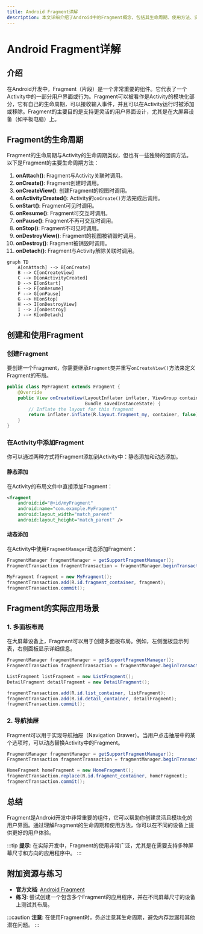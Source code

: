 ```yaml
---
title: Android Fragment详解
description: 本文详细介绍了Android中的Fragment概念，包括其生命周期、使用方法、实际应用场景以及代码示例，适合初学者学习。
---
```


# Android Fragment详解

## 介绍

在Android开发中，Fragment（片段）是一个非常重要的组件。它代表了一个Activity中的一部分用户界面或行为。Fragment可以被看作是Activity的模块化部分，它有自己的生命周期，可以接收输入事件，并且可以在Activity运行时被添加或移除。Fragment的主要目的是支持更灵活的用户界面设计，尤其是在大屏幕设备（如平板电脑）上。

## Fragment的生命周期

Fragment的生命周期与Activity的生命周期类似，但也有一些独特的回调方法。以下是Fragment的主要生命周期方法：

1. **onAttach()**: Fragment与Activity关联时调用。
2. **onCreate()**: Fragment创建时调用。
3. **onCreateView()**: 创建Fragment的视图时调用。
4. **onActivityCreated()**: Activity的`onCreate()`方法完成后调用。
5. **onStart()**: Fragment可见时调用。
6. **onResume()**: Fragment可交互时调用。
7. **onPause()**: Fragment不再可交互时调用。
8. **onStop()**: Fragment不可见时调用。
9. **onDestroyView()**: Fragment的视图被销毁时调用。
10. **onDestroy()**: Fragment被销毁时调用。
11. **onDetach()**: Fragment与Activity解除关联时调用。

```mermaid
graph TD
    A[onAttach] --> B[onCreate]
    B --> C[onCreateView]
    C --> D[onActivityCreated]
    D --> E[onStart]
    E --> F[onResume]
    F --> G[onPause]
    G --> H[onStop]
    H --> I[onDestroyView]
    I --> J[onDestroy]
    J --> K[onDetach]
```

## 创建和使用Fragment

### 创建Fragment

要创建一个Fragment，你需要继承`Fragment`类并重写`onCreateView()`方法来定义Fragment的布局。

```java
public class MyFragment extends Fragment {
    @Override
    public View onCreateView(LayoutInflater inflater, ViewGroup container,
                             Bundle savedInstanceState) {
        // Inflate the layout for this fragment
        return inflater.inflate(R.layout.fragment_my, container, false);
    }
}
```

### 在Activity中添加Fragment

你可以通过两种方式将Fragment添加到Activity中：静态添加和动态添加。

#### 静态添加

在Activity的布局文件中直接添加Fragment：

```xml
<fragment
    android:id="@+id/myFragment"
    android:name="com.example.MyFragment"
    android:layout_width="match_parent"
    android:layout_height="match_parent" />
```

#### 动态添加

在Activity中使用`FragmentManager`动态添加Fragment：

```java
FragmentManager fragmentManager = getSupportFragmentManager();
FragmentTransaction fragmentTransaction = fragmentManager.beginTransaction();

MyFragment fragment = new MyFragment();
fragmentTransaction.add(R.id.fragment_container, fragment);
fragmentTransaction.commit();
```

## Fragment的实际应用场景

### 1. 多面板布局

在大屏幕设备上，Fragment可以用于创建多面板布局。例如，左侧面板显示列表，右侧面板显示详细信息。

```java
FragmentManager fragmentManager = getSupportFragmentManager();
FragmentTransaction fragmentTransaction = fragmentManager.beginTransaction();

ListFragment listFragment = new ListFragment();
DetailFragment detailFragment = new DetailFragment();

fragmentTransaction.add(R.id.list_container, listFragment);
fragmentTransaction.add(R.id.detail_container, detailFragment);
fragmentTransaction.commit();
```

### 2. 导航抽屉

Fragment可以用于实现导航抽屉（Navigation Drawer）。当用户点击抽屉中的某个选项时，可以动态替换Activity中的Fragment。

```java
FragmentManager fragmentManager = getSupportFragmentManager();
FragmentTransaction fragmentTransaction = fragmentManager.beginTransaction();

HomeFragment homeFragment = new HomeFragment();
fragmentTransaction.replace(R.id.fragment_container, homeFragment);
fragmentTransaction.commit();
```

## 总结

Fragment是Android开发中非常重要的组件，它可以帮助你创建灵活且模块化的用户界面。通过理解Fragment的生命周期和使用方法，你可以在不同的设备上提供更好的用户体验。

:::tip
**提示**: 在实际开发中，Fragment的使用非常广泛，尤其是在需要支持多种屏幕尺寸和方向的应用程序中。
:::

## 附加资源与练习

- **官方文档**: [Android Fragment](https://developer.android.com/guide/fragments)
- **练习**: 尝试创建一个包含多个Fragment的应用程序，并在不同屏幕尺寸的设备上测试其布局。

:::caution
**注意**: 在使用Fragment时，务必注意其生命周期，避免内存泄漏和其他潜在问题。
:::